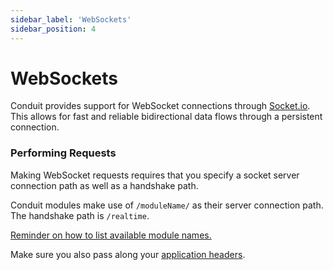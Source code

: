 ```yaml
---
sidebar_label: 'WebSockets'
sidebar_position: 4
---
```


# WebSockets

Conduit provides support for WebSocket connections through [Socket.io](https://socket.io/).<br />
This allows for fast and reliable bidirectional data flows through a persistent connection.

### Performing Requests

Making WebSocket requests requires that you specify a socket server connection path as well as a handshake path.

Conduit modules make use of `/moduleName/` as their server connection path.<br />
The handshake path is `/realtime`.

<!-- TODO: What about non-configurable module names? -->
[Reminder on how to list available module names.](../../config#listing-available-modules)

Make sure you also pass along your [application headers](./headers#headers-app).

<!-- TODO: WIP Section
Let's follow up with a couple examples on how to set up persistent socket connections to Conduit's Chat module.

<details>
<summary>Bringing up the Chat module</summary>

``` bash
curl -L https://raw.githubusercontent.com/ConduitPlatform/Conduit/latest/docker/Makefile > Makefile
make create-network
make start-core
make start-database
make start-chat
```

[Find out more ways to bootstrap the Chat module.](../chat/get-started)
</details>

Uh, oh, looks like this section is currently Under Development.<br />
We'll do our best to document this as soon as possible.<br />
If you need help making use of our sockets now, shoot us a question on our [Discord server](https://discord.com/invite/fBqUQ23M7g).
-->
